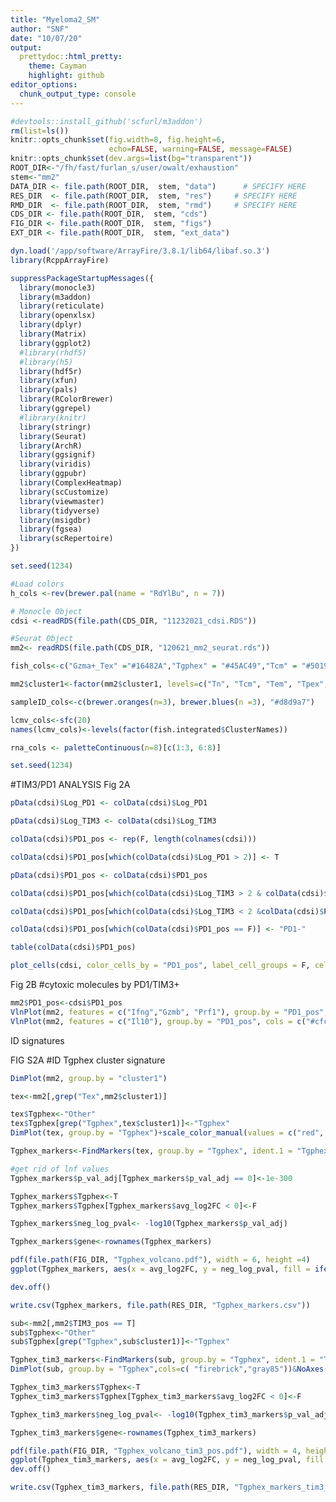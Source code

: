 ```yaml
---
title: "Myeloma2_SM"
author: "SNF"
date: "10/07/20"
output:
  prettydoc::html_pretty:
    theme: Cayman
    highlight: github
editor_options: 
  chunk_output_type: console
---
```


```r
#devtools::install_github('scfurl/m3addon')
rm(list=ls())
knitr::opts_chunk$set(fig.width=8, fig.height=6,
                      echo=FALSE, warning=FALSE, message=FALSE)
knitr::opts_chunk$set(dev.args=list(bg="transparent"))
ROOT_DIR<-"/fh/fast/furlan_s/user/owalt/exhaustion"
stem<-"mm2"
DATA_DIR <- file.path(ROOT_DIR,  stem, "data")      # SPECIFY HERE
RES_DIR  <- file.path(ROOT_DIR,  stem, "res")     # SPECIFY HERE
RMD_DIR  <- file.path(ROOT_DIR,  stem, "rmd")     # SPECIFY HERE
CDS_DIR <- file.path(ROOT_DIR,  stem, "cds")
FIG_DIR <- file.path(ROOT_DIR,  stem, "figs")
EXT_DIR <- file.path(ROOT_DIR,  stem, "ext_data")

dyn.load('/app/software/ArrayFire/3.8.1/lib64/libaf.so.3')
library(RcppArrayFire)

suppressPackageStartupMessages({
  library(monocle3)
  library(m3addon)
  library(reticulate)
  library(openxlsx)  
  library(dplyr)
  library(Matrix)
  library(ggplot2)
  #library(rhdf5)
  #library(h5)
  library(hdf5r)
  library(xfun)
  library(pals)
  library(RColorBrewer)
  library(ggrepel)
  #library(knitr)
  library(stringr)
  library(Seurat)
  library(ArchR)
  library(ggsignif)
  library(viridis)
  library(ggpubr)
  library(ComplexHeatmap)
  library(scCustomize)
  library(viewmaster)
  library(tidyverse)
  library(msigdbr)
  library(fgsea)
  library(scRepertoire)
})

set.seed(1234)

#Load colors
h_cols <-rev(brewer.pal(name = "RdYlBu", n = 7))

# Monocle Object
cdsi <-readRDS(file.path(CDS_DIR, "11232021_cdsi.RDS"))

#Seurat Object
mm2<- readRDS(file.path(CDS_DIR, "120621_mm2_seurat.rds"))

fish_cols<-c("Gzma+_Tex" ="#16482A","Tgphex" = "#45AC49","Tcm" = "#50191E", "Teff"= "#bc2cdb","Tem" = "#f0821d" ,"Tex_1"= "#3244a8","Tex_cycling"="#2394C4","Tn"="#ffc400","Tpex"="#DC3F32" )

mm2$cluster1<-factor(mm2$cluster1, levels=c("Tn", "Tcm", "Tem", "Tpex", "Teff", "Tex_1", "Tgphex", "Gzma+_Tex", "Tex_cycling"))

sampleID_cols<-c(brewer.oranges(n=3), brewer.blues(n =3), "#d8d9a7")

lcmv_cols<-sfc(20)
names(lcmv_cols)<-levels(factor(fish.integrated$ClusterNames))

rna_cols <- paletteContinuous(n=8)[c(1:3, 6:8)]

set.seed(1234)
```

#TIM3/PD1 ANALYSIS
Fig 2A
```r
pData(cdsi)$Log_PD1 <- colData(cdsi)$Log_PD1

pData(cdsi)$Log_TIM3 <- colData(cdsi)$Log_TIM3

colData(cdsi)$PD1_pos <- rep(F, length(colnames(cdsi)))

colData(cdsi)$PD1_pos[which(colData(cdsi)$Log_PD1 > 2)] <- T

pData(cdsi)$PD1_pos <- colData(cdsi)$PD1_pos

colData(cdsi)$PD1_pos[which(colData(cdsi)$Log_TIM3 > 2 & colData(cdsi)$PD1_pos == T )] <- "PD1+_TIM3+"

colData(cdsi)$PD1_pos[which(colData(cdsi)$Log_TIM3 < 2 &colData(cdsi)$PD1_pos == T)] <- "PD1+_TIM3-"

colData(cdsi)$PD1_pos[which(colData(cdsi)$PD1_pos == F)] <- "PD1-"

table(colData(cdsi)$PD1_pos)

plot_cells(cdsi, color_cells_by = "PD1_pos", label_cell_groups = F, cell_size = 0.5)+scale_color_manual(values = c("#cfcbce", "#0d778c","#b51f50"))
```

Fig 2B
#cytoxic molecules by PD1/TIM3+
```r
mm2$PD1_pos<-cdsi$PD1_pos
VlnPlot(mm2, features = c("Ifng","Gzmb", "Prf1"), group.by = "PD1_pos", cols = c("#cfcbce", "#0d778c","#b51f50"))
VlnPlot(mm2, features = c("Il10"), group.by = "PD1_pos", cols = c("#cfcbce", "#0d778c","#b51f50"))
```


################# ID signatures ####################
FIG S2A
#ID Tgphex cluster signature
```r
DimPlot(mm2, group.by = "cluster1")

tex<-mm2[,grep("Tex",mm2$cluster1)]

tex$Tgphex<-"Other"
tex$Tgphex[grep("Tgphex",tex$cluster1)]<-"Tgphex"
DimPlot(tex, group.by = "Tgphex")+scale_color_manual(values = c("red", "grey50"))+theme_ArchR()

Tgphex_markers<-FindMarkers(tex, group.by = "Tgphex", ident.1 = "Tgphex", ident.2 = "Other")

#get rid of lnf values
Tgphex_markers$p_val_adj[Tgphex_markers$p_val_adj == 0]<-1e-300

Tgphex_markers$Tgphex<-T
Tgphex_markers$Tgphex[Tgphex_markers$avg_log2FC < 0]<-F

Tgphex_markers$neg_log_pval<- -log10(Tgphex_markers$p_val_adj)

Tgphex_markers$gene<-rownames(Tgphex_markers)

pdf(file.path(FIG_DIR, "Tgphex_volcano.pdf"), width = 6, height =4)
ggplot(Tgphex_markers, aes(x = avg_log2FC, y = neg_log_pval, fill = ifelse(abs(avg_log2FC) > 0.2 & neg_log_pval > 50, Tgphex, "ns")))+geom_vline(xintercept = 0)+geom_hline(yintercept = 50, linetype= "dashed", color = "gray80")+geom_vline(xintercept = 0.2, linetype= "dashed", color = "gray80")+geom_vline(xintercept = -0.2 ,linetype= "dashed", color = "gray80")+geom_point(shape = 21)+geom_text_repel(fill = "white", size =3, aes(label = gene), min.segment.length = 0)+scale_fill_manual(values = c("black", "gray90", "red"))+theme_ArchR()

dev.off()

write.csv(Tgphex_markers, file.path(RES_DIR, "Tgphex_markers.csv"))
```

```r
sub<-mm2[,mm2$TIM3_pos == T]
sub$Tgphex<-"Other"
sub$Tgphex[grep("Tgphex",sub$cluster1)]<-"Tgphex"

Tgphex_tim3_markers<-FindMarkers(sub, group.by = "Tgphex", ident.1 = "Tgphex", ident.2 = "Other")
DimPlot(sub, group.by = "Tgphex",cols=c( "firebrick","gray85"))&NoAxes()

Tgphex_tim3_markers$Tgphex<-T
Tgphex_tim3_markers$Tgphex[Tgphex_tim3_markers$avg_log2FC < 0]<-F

Tgphex_tim3_markers$neg_log_pval<- -log10(Tgphex_tim3_markers$p_val_adj)

Tgphex_tim3_markers$gene<-rownames(Tgphex_tim3_markers)

pdf(file.path(FIG_DIR, "Tgphex_volcano_tim3_pos.pdf"), width = 4, height =4)
ggplot(Tgphex_tim3_markers, aes(x = avg_log2FC, y = neg_log_pval, fill = ifelse(abs(avg_log2FC) > 0.2 & neg_log_pval > 50, Tgphex, "ns")))+geom_vline(xintercept = 0)+geom_hline(yintercept = 50, linetype= "dashed", color = "gray80")+geom_vline(xintercept = 0.2, linetype= "dashed", color = "gray80")+geom_vline(xintercept = -0.2 ,linetype= "dashed", color = "gray80")+geom_point(shape = 21)+geom_text_repel(fill = "white", size =3, aes(label = gene), min.segment.length = 0)+scale_fill_manual(values = c("black", "gray90", "red"))+theme_ArchR()
dev.off()

write.csv(Tgphex_tim3_markers, file.path(RES_DIR, "Tgphex_markers_tim3_pos.csv"))
```







